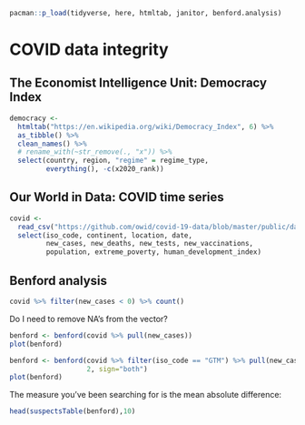 ```r
pacman::p_load(tidyverse, here, htmltab, janitor, benford.analysis)
```

# COVID data integrity

## The Economist Intelligence Unit: Democracy Index

```r
democracy <- 
  htmltab("https://en.wikipedia.org/wiki/Democracy_Index", 6) %>% 
  as_tibble() %>% 
  clean_names() %>% 
  # rename_with(~str_remove(., "x")) %>% 
  select(country, region, "regime" = regime_type, 
         everything(), -c(x2020_rank))
```

## Our World in Data: COVID time series

```r
covid <- 
  read_csv("https://github.com/owid/covid-19-data/blob/master/public/data/owid-covid-data.csv?raw=true") %>% 
  select(iso_code, continent, location, date, 
         new_cases, new_deaths, new_tests, new_vaccinations,
         population, extreme_poverty, human_development_index)
```

## Benford analysis

```r
covid %>% filter(new_cases < 0) %>% count()
```

Do I need to remove NA's from the vector?

```r
benford <- benford(covid %>% pull(new_cases))
plot(benford)
```

```r
benford <- benford(covid %>% filter(iso_code == "GTM") %>% pull(new_cases),
                   2, sign="both")
plot(benford)
```

The measure you've been searching for is the mean absolute difference:

```r
head(suspectsTable(benford),10)
```
